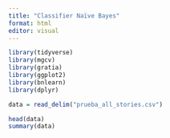```yaml
---
title: "Classifier Naïve Bayes"
format: html
editor: visual
---
```


```r
library(tidyverse)
library(mgcv)
library(gratia)
library(ggplot2)
library(bnlearn)
library(dplyr)
```


```r
data = read_delim("prueba_all_stories.csv")
```

```r
head(data)
summary(data)
```


